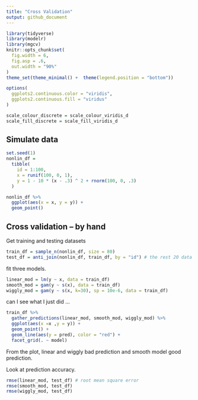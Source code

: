 ```yaml
---
title: "Cross Validation"
output: github_document
---
```


```r
library(tidyverse)
library(modelr)
library(mgcv)
knitr::opts_chunk$set(
  fig.width = 6,
  fig.asp = .6,
  out.width = "90%"
)
theme_set(theme_minimal() +  theme(legend.position = "bottom"))

options(
  ggplots2.continuous.color = "viridis",
  ggplots2.continuous.fill = "viridus"
)

scale_colour_discrete = scale_colour_viridis_d
scale_fill_discrete = scale_fill_viridis_d
```

## Simulate data
```r
set.seed(1)
nonlin_df = 
  tibble(
    id = 1:100,
    x = runif(100, 0, 1),
    y = 1 - 10 * (x - .3) ^ 2 + rnorm(100, 0, .3)
  )

nonlin_df %>% 
  ggplot(aes(x = x, y = y)) + 
  geom_point()
```

## Cross validation -- by hand

Get training and testing datasets
```r
train_df = sample_n(nonlin_df, size = 80)
test_df = anti_join(nonlin_df, train_df, by = "id") # the rest 20 data are test_df use anti_joint
```

fit three models.
```r
linear_mod = lm(y ~ x, data = train_df)
smooth_mod = gam(y ~ s(x), data = train_df)
wiggly_mod = gam(y ~ s(x, k=30), sp = 10e-6, data = train_df)
```

can I see what I just did ...
```r
train_df %>% 
  gather_predictions(linear_mod, smooth_mod, wiggly_mod) %>% 
  ggplot(aes(x =x ,y = y)) +
  geom_point() +
  geom_line(aes(y = pred), color = "red") +
  facet_grid(. ~ model)
```
From the plot, linear and wiggly bad prediction and smooth model good prediction. 


Look at prediction accuracy.
```r
rmse(linear_mod, test_df) # root mean square error
rmse(smooth_mod, test_df)
rmse(wiggly_mod, test_df)
```


```r

```



